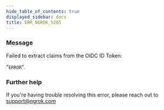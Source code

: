 ```yaml
---
hide_table_of_contents: true
displayed_sidebar: docs
title: ERR_NGROK_5205
---
```




### Message

Failed to extract claims from the OIDC ID Token:

"`ERROR`".

<ErrorDetails error="err_ngrok_5205" />

### Further help

If you're having trouble resolving this error, please reach out to [support@ngrok.com](mailto:support@ngrok.com?subject=Help%20with%20ERR_NGROK_5205)
